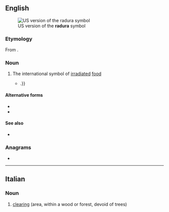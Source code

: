 ==English==
[[File:Radura-Symbol.svg|thumb|US version of the '''radura''' symbol]]

===Etymology===
From {{m|en|radurization}}.

===Noun===
{{en-noun}}

# The international symbol of [[irradiate]]d [[food]]
#* {{quote-journal|en|date=May 2, 2007|author=David Karp|title=A Luscious Taste and Aroma From India Arrives at Last|work=New York Times|url=http://www.nytimes.com/2007/05/02/dining/02mang.html
|passage=Moreover, the Food and Drug Administration is proposing new rules that would no longer require irradiated foods to bear the international '''radura''' symbol{{...|, if they are not “materially changed” by irradiation}}.}}

====Alternative forms====
* {{l|en|Radura}}
* {{l|en|RADURA}}

====See also====
* {{pedia}}

===Anagrams===
* {{anagrams|en|a=aadrru|Arruda}}

----

==Italian==

===Noun===
{{it-noun|f}}

# [[clearing]] (area, within a wood or forest, devoid of trees)